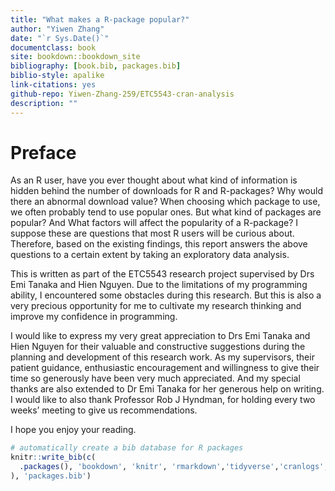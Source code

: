 ```yaml
--- 
title: "What makes a R-package popular?"
author: "Yiwen Zhang"
date: "`r Sys.Date()`"
documentclass: book
site: bookdown::bookdown_site
bibliography: [book.bib, packages.bib]
biblio-style: apalike
link-citations: yes
github-repo: Yiwen-Zhang-259/ETC5543-cran-analysis
description: ""
---
```


# Preface {-}

As an R user, have you ever thought about what kind of information is hidden behind the number of downloads for R and R-packages? Why would there an abnormal download value? When choosing which package to use, we often probably tend to use popular ones. But what kind of packages are popular? And What factors will affect the popularity of a R-package? I suppose these are questions that most R users will be curious about. Therefore, based on the existing findings, this report answers the above questions to a certain extent by taking an exploratory data analysis.

This is written as part of the ETC5543 research project supervised by Drs Emi Tanaka and Hien Nguyen. Due to the limitations of my programming ability, I encountered some obstacles during this research. But this is also a very precious opportunity for me to cultivate my research thinking and improve my confidence in programming.

I would like to express my very great appreciation to Drs Emi Tanaka and Hien Nguyen for their valuable and constructive suggestions during the planning and development of this research work. As my supervisors, their patient guidance, enthusiastic encouragement and willingness to give their time so generously have been very much appreciated. And my special thanks are also extended to Dr Emi Tanaka for her generous help on writing. I would like to also thank Professor Rob J Hyndman, for holding every two weeks' meeting to give us recommendations.

I hope you enjoy your reading.

```r
# automatically create a bib database for R packages
knitr::write_bib(c(
  .packages(), 'bookdown', 'knitr', 'rmarkdown','tidyverse','cranlogs','glue','grid','pkgsearch','ctv','lubridate','jsonlite','htmltools','httpuv','httr','kableExtra','packageRank','fpp3','slider','rvest','rlist','available','xml2','stats','gglorenz'
), 'packages.bib')
```



